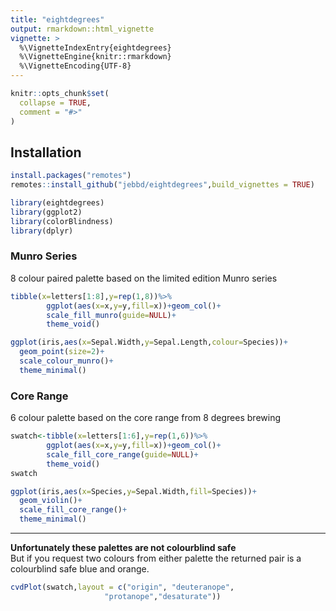 ```yaml
---
title: "eightdegrees"
output: rmarkdown::html_vignette
vignette: >
  %\VignetteIndexEntry{eightdegrees}
  %\VignetteEngine{knitr::rmarkdown}
  %\VignetteEncoding{UTF-8}
---
```


```r
knitr::opts_chunk$set(
  collapse = TRUE,
  comment = "#>"
)
```
## Installation

``` r
install.packages("remotes")
remotes::install_github("jebbd/eightdegrees",build_vignettes = TRUE)
```
```r
library(eightdegrees)
library(ggplot2)
library(colorBlindness)
library(dplyr)
```
### Munro Series

8 colour paired palette based on the limited edition Munro series
```r
tibble(x=letters[1:8],y=rep(1,8))%>%
        ggplot(aes(x=x,y=y,fill=x))+geom_col()+
        scale_fill_munro(guide=NULL)+
        theme_void()
```

```r
ggplot(iris,aes(x=Sepal.Width,y=Sepal.Length,colour=Species))+
  geom_point(size=2)+
  scale_colour_munro()+
  theme_minimal()
```

### Core Range

6 colour palette based on the core range from 8 degrees brewing

```r
swatch<-tibble(x=letters[1:6],y=rep(1,6))%>%
        ggplot(aes(x=x,y=y,fill=x))+geom_col()+
        scale_fill_core_range(guide=NULL)+
        theme_void()
swatch
```

``` r
ggplot(iris,aes(x=Species,y=Sepal.Width,fill=Species))+
  geom_violin()+
  scale_fill_core_range()+
  theme_minimal()
```

------------------------------------------------------------------------

**Unfortunately these palettes are not colourblind safe**<br> 
But if you request two colours from either palette the returned pair is a
colourblind safe blue and orange.

```r
cvdPlot(swatch,layout = c("origin", "deuteranope", 
                     "protanope","desaturate"))
```
